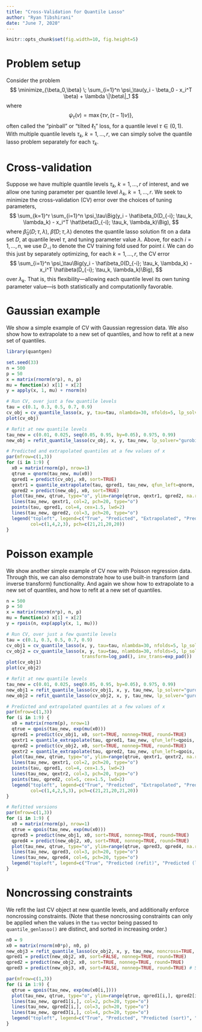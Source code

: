 ```yaml
---
title: "Cross-Validation for Quantile Lasso"
author: "Ryan Tibshirani"
date: "June 7, 2020"
---
```


```r
knitr::opts_chunk$set(fig.width=10, fig.height=5)
```

$$
\newcommand{\argmin}{\mathop{\mathrm{argmin}}}
\newcommand{\argmax}{\mathop{\mathrm{argmax}}}
\newcommand{\minimize}{\mathop{\mathrm{minimize}}}
\newcommand{\st}{\mathop{\mathrm{subject\,\,to}}}
$$

Problem setup
===

Consider the problem 
$$
\minimize_{\beta_0,\beta} \; \sum_{i=1}^n \psi_\tau(y_i - \beta_0 - x_i^T \beta) + \lambda \|\beta\|_1
$$
where 
$$
\psi_\tau(v) = \max\{\tau v, (\tau-1) v)\},
$$
often called the "pinball" or "tilted $\ell_1$" loss, for a quantile level $\tau \in (0,1)$. With multiple quantile levels $\tau_k$, $k=1,\ldots,r$, we can simply solve the quantile lasso problem separately for each $\tau_k$.

Cross-validation
===

Suppose we have multiple quantile levels $\tau_k$, $k=1,\ldots,r$ of interest, and we allow  one tuning parameter per quantile level $\lambda_k$, $k=1,\ldots,r$. We seek to minimize the cross-validation (CV) error over the choices of tuning parameters,
$$
\sum_{k=1}^r \sum_{i=1}^n \psi_\tau\Big(y_i - \hat\beta_0(D_{-i}; \tau_k, \lambda_k) - x_i^T \hat\beta(D_{-i}; \tau_k, \lambda_k)\Big),
$$
where $\hat\beta_0(D; \tau, \lambda)$, $\hat\beta(D; \tau, \lambda)$ denotes the quantile lasso solution fit on a data set $D$, at quantile level $\tau$, and tuning parameter value $\lambda$. Above, for each $i=1,\ldots,n$, we use $D_{-i}$ to denote the CV training fold used for point $i$. We can do this just by separately optimizing, for each $k=1,\ldots,r$, the CV error 
$$
\sum_{i=1}^n \psi_\tau\Big(y_i - \hat\beta_0(D_{-i}; \tau_k, \lambda_k) - x_i^T \hat\beta(D_{-i}; \tau_k, \lambda_k)\Big),
$$
over $\lambda_k$. That is, this flexibility---allowing each quantile level its own tuning parameter value---is both statistically and computationlly favorable.

Gaussian example
===

We show a simple example of CV with Gaussian regression data. We also show how to extrapolate to a new set of quantiles, and how to refit at a new set of quantiles.

```r
library(quantgen)

set.seed(33)
n = 500
p = 50
x = matrix(rnorm(n*p), n, p)
mu = function(x) x[1] + x[2]
y = apply(x, 1, mu) + rnorm(n)

# Run CV, over just a few quantile levels 
tau = c(0.1, 0.3, 0.5, 0.7, 0.9)
cv_obj = cv_quantile_lasso(x, y, tau=tau, nlambda=30, nfolds=5, lp_solver="gurobi", verbose=TRUE, sort=TRUE)
plot(cv_obj)

# Refit at new quantile levels
tau_new = c(0.01, 0.025, seq(0.05, 0.95, by=0.05), 0.975, 0.99)
new_obj = refit_quantile_lasso(cv_obj, x, y, tau_new, lp_solver="gurobi", verbose=TRUE)

# Predicted and extrapolated quantiles at a few values of x
par(mfrow=c(1,3))
for (i in 1:9) {
  x0 = matrix(rnorm(p), nrow=1)
  qtrue = qnorm(tau_new, mu(x0))
  qpred1 = predict(cv_obj, x0, sort=TRUE)
  qextr1 = quantile_extrapolate(tau, qpred1, tau_new, qfun_left=qnorm, qfun_right=qnorm)
  qpred2 = predict(new_obj, x0, sort=TRUE)
  plot(tau_new, qtrue, type="o", ylim=range(qtrue, qextr1, qpred2, na.rm=TRUE), ylab="Quantile")
  lines(tau_new, qextr1, col=2, pch=20, type="o")
  points(tau, qpred1, col=4, cex=1.5, lwd=2)
  lines(tau_new, qpred2, col=3, pch=20, type="o")
  legend("topleft", legend=c("True", "Predicted", "Extrapolated", "Predicted (refit)"), 
         col=c(1,4,2,3), pch=c(21,21,20,20))
}
```

Poisson example
===

We show another simple example of CV now with Poisson regression data. Through this, we can also demonstrate how to use built-in transform (and inverse transform) functionality. And again we show how to extrapolate to a new set of quantiles, and how to refit at a new set of quantiles.

```r
n = 500
p = 50
x = matrix(rnorm(n*p), n, p)
mu = function(x) x[1] + x[2]
y = rpois(n, exp(apply(x, 1, mu)))

# Run CV, over just a few quantile levels 
tau = c(0.1, 0.3, 0.5, 0.7, 0.9)
cv_obj1 = cv_quantile_lasso(x, y, tau=tau, nlambda=30, nfolds=5, lp_solver="gurobi", verbose=TRUE, sort=TRUE)
cv_obj2 = cv_quantile_lasso(x, y, tau=tau, nlambda=30, nfolds=5, lp_solver="gurobi", verbose=TRUE, sort=TRUE,
                            transform=log_pad(), inv_trans=exp_pad()) 
plot(cv_obj1)
plot(cv_obj2)

# Refit at new quantile levels
tau_new = c(0.01, 0.025, seq(0.05, 0.95, by=0.05), 0.975, 0.99)
new_obj1 = refit_quantile_lasso(cv_obj1, x, y, tau_new, lp_solver="gurobi", verbose=TRUE)
new_obj2 = refit_quantile_lasso(cv_obj2, x, y, tau_new, lp_solver="gurobi", verbose=TRUE)

# Predicted and extrapolated quantiles at a few values of x
par(mfrow=c(1,3))
for (i in 1:9) {
  x0 = matrix(rnorm(p), nrow=1)
  qtrue = qpois(tau_new, exp(mu(x0)))
  qpred1 = predict(cv_obj1, x0, sort=TRUE, nonneg=TRUE, round=TRUE)
  qextr1 = quantile_extrapolate(tau, qpred1, tau_new, qfun_left=qpois, qfun_right=qpois, nonneg=TRUE, round=TRUE)
  qpred2 = predict(cv_obj2, x0, sort=TRUE, nonneg=TRUE, round=TRUE)
  qextr2 = quantile_extrapolate(tau, qpred2, tau_new, qfun_left=qpois, qfun_right=qpois, nonneg=TRUE, round=TRUE)
  plot(tau_new, qtrue, type="o", ylim=range(qtrue, qextr1, qextr2, na.rm=TRUE), ylab="Quantile")
  lines(tau_new, qextr1, col=2, pch=20, type="o")
  points(tau, qpred1, col=4, cex=1.5, lwd=2)
  lines(tau_new, qextr2, col=3, pch=20, type="o")
  points(tau, qpred2, col=5, cex=1.5, lwd=2)
  legend("topleft", legend=c("True", "Predicted", "Extrapolated", "Predicted (log)", "Extrapolated (log)"), 
         col=c(1,4,2,5,3), pch=c(21,21,20,21,20))
}

# Refitted versions 
par(mfrow=c(1,3))
for (i in 1:9) {
  x0 = matrix(rnorm(p), nrow=1)
  qtrue = qpois(tau_new, exp(mu(x0)))
  qpred3 = predict(new_obj1, x0, sort=TRUE, nonneg=TRUE, round=TRUE)
  qpred4 = predict(new_obj2, x0, sort=TRUE, nonneg=TRUE, round=TRUE)
  plot(tau_new, qtrue, type="o", ylim=range(qtrue, qpred3, qpred4, na.rm=TRUE), ylab="Quantile")
  lines(tau_new, qpred3, col=3, pch=20, type="o")
  lines(tau_new, qpred4, col=6, pch=20, type="o")
  legend("topleft", legend=c("True", "Predicted (refit)", "Predicted (log, refit)"), col=c(1,3,6), pch=c(21,20,20))
}
```

Noncrossing constraints
===

We refit the last CV object at new quantile levels, and additionally enforce noncrossing constraints. (Note that these noncrossing constraints can only be applied when the values in the `tau` vector being passed to `quantile_genlasso()` are distinct, and sorted in increasing order.)

```r
n0 = 9
x0 = matrix(rnorm(n0*p), n0, p)
new_obj3 = refit_quantile_lasso(cv_obj2, x, y, tau_new, noncross=TRUE, x0=rbind(x,x0), lp_solver="gurobi", verbose=TRUE)
qpred1 = predict(new_obj2, x0, sort=FALSE, nonneg=TRUE, round=TRUE)
qpred2 = predict(new_obj2, x0, sort=TRUE, nonneg=TRUE, round=TRUE) 
qpred3 = predict(new_obj3, x0, sort=FALSE, nonneg=TRUE, round=TRUE) # Should be sorted already

par(mfrow=c(1,3))
for (i in 1:9) {
  qtrue = qpois(tau_new, exp(mu(x0[i,])))
  plot(tau_new, qtrue, type="o", ylim=range(qtrue, qpred1[i,], qpred2[i,], qpred3[i,], na.rm=TRUE), ylab="Quantile")
  lines(tau_new, qpred1[i,], col=2, pch=20, type="o")
  lines(tau_new, qpred2[i,], col=3, pch=20, type="o")
  lines(tau_new, qpred3[i,], col=4, pch=20, type="o")
  legend("topleft", legend=c("True", "Predicted", "Predicted (sort)", "Predicted (noncross)"), col=1:4, pch=c(21,20,20,20))
}
```